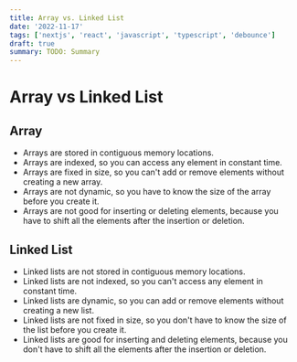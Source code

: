 ```yaml
---
title: Array vs. Linked List
date: '2022-11-17'
tags: ['nextjs', 'react', 'javascript', 'typescript', 'debounce']
draft: true
summary: TODO: Summary
---
```


# Array vs Linked List

## Array

- Arrays are stored in contiguous memory locations.
- Arrays are indexed, so you can access any element in constant time.
- Arrays are fixed in size, so you can't add or remove elements without creating a new array.
- Arrays are not dynamic, so you have to know the size of the array before you create it.
- Arrays are not good for inserting or deleting elements, because you have to shift all the elements after the insertion or deletion.

## Linked List

- Linked lists are not stored in contiguous memory locations.
- Linked lists are not indexed, so you can't access any element in constant time.
- Linked lists are dynamic, so you can add or remove elements without creating a new list.
- Linked lists are not fixed in size, so you don't have to know the size of the list before you create it.
- Linked lists are good for inserting and deleting elements, because you don't have to shift all the elements after the insertion or deletion.

